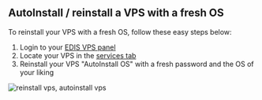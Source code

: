 ## AutoInstall / reinstall a VPS with a fresh OS

To reinstall your VPS with a fresh OS, follow these easy steps below:

 1. Login to your [EDIS VPS panel](https://manage.edis.at/whmcs/clientarea.php)
 2. Locate your VPS in the [services tab](https://manage.edis.at/whmcs/clientarea.php?action=services)
 3. Reinstall your VPS "AutoInstall OS" with a fresh password and the OS of your liking

![reinstall vps, autoinstall vps](https://glorious-snazzy-hot.media.strapiapp.com/reinstall_autoinstall_vps_edisglobal_9f06aea51c.gif)
